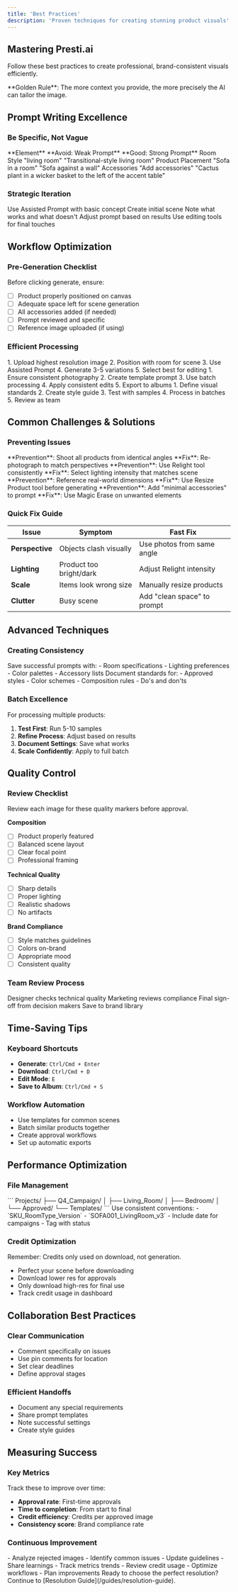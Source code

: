 ```yaml
---
title: 'Best Practices'
description: 'Proven techniques for creating stunning product visuals'
---
```


## Mastering Presti.ai

Follow these best practices to create professional, brand-consistent visuals efficiently.

<Info>
  **Golden Rule**: The more context you provide, the more precisely the AI can tailor the image.
</Info>

## Prompt Writing Excellence

### Be Specific, Not Vague

<ComparisonTable>
  <ComparisonRow>
    <ComparisonCell>**Element**</ComparisonCell>
    <ComparisonCell>**Avoid: Weak Prompt**</ComparisonCell>
    <ComparisonCell>**Good: Strong Prompt**</ComparisonCell>
  </ComparisonRow>
  <ComparisonRow>
    <ComparisonCell>Room Style</ComparisonCell>
    <ComparisonCell>"living room"</ComparisonCell>
    <ComparisonCell>"Transitional-style living room"</ComparisonCell>
  </ComparisonRow>
  <ComparisonRow>
    <ComparisonCell>Product Placement</ComparisonCell>
    <ComparisonCell>"Sofa in a room"</ComparisonCell>
    <ComparisonCell>"Sofa against a wall"</ComparisonCell>
  </ComparisonRow>
  <ComparisonRow>
    <ComparisonCell>Accessories</ComparisonCell>
    <ComparisonCell>"Add accessories"</ComparisonCell>
    <ComparisonCell>"Cactus plant in a wicker basket to the left of the accent table"</ComparisonCell>
  </ComparisonRow>
</ComparisonTable>

### Strategic Iteration

<Steps>
  <Step title="Start Broad">
    Use Assisted Prompt with basic concept
  </Step>
  <Step title="Generate">
    Create initial scene
  </Step>
  <Step title="Evaluate">
    Note what works and what doesn't
  </Step>
  <Step title="Refine">
    Adjust prompt based on results
  </Step>
  <Step title="Perfect">
    Use editing tools for final touches
  </Step>
</Steps>

## Workflow Optimization

### Pre-Generation Checklist

Before clicking generate, ensure:

- [ ] Product properly positioned on canvas
- [ ] Adequate space left for scene generation
- [ ] All accessories added (if needed)
- [ ] Prompt reviewed and specific
- [ ] Reference image uploaded (if using)

### Efficient Processing

<Tabs>
  <Tab title="Single Products">
    1. Upload highest resolution image
    2. Position with room for scene
    3. Use Assisted Prompt
    4. Generate 3-5 variations
    5. Select best for editing
  </Tab>
  <Tab title="Product Lines">
    1. Ensure consistent photography
    2. Create template prompt
    3. Use batch processing
    4. Apply consistent edits
    5. Export to albums
  </Tab>
  <Tab title="Campaigns">
    1. Define visual standards
    2. Create style guide
    3. Test with samples
    4. Process in batches
    5. Review as team
  </Tab>
</Tabs>

## Common Challenges & Solutions

### Preventing Issues

<AccordionGroup>
  <Accordion title="Multi-Product Perspective Mismatch">
    **Prevention**: Shoot all products from identical angles
    **Fix**: Re-photograph to match perspectives
  </Accordion>
  <Accordion title="Inconsistent Lighting">
    **Prevention**: Use Relight tool consistently
    **Fix**: Select lighting intensity that matches scene
  </Accordion>
  <Accordion title="Scale Problems">
    **Prevention**: Reference real-world dimensions
    **Fix**: Use Resize Product tool before generating
  </Accordion>
  <Accordion title="Background Clutter">
    **Prevention**: Add "minimal accessories" to prompt
    **Fix**: Use Magic Erase on unwanted elements
  </Accordion>
</AccordionGroup>

### Quick Fix Guide

| Issue | Symptom | Fast Fix |
|-------|---------|----------|
| **Perspective** | Objects clash visually | Use photos from same angle |
| **Lighting** | Product too bright/dark | Adjust Relight intensity |
| **Scale** | Items look wrong size | Manually resize products |
| **Clutter** | Busy scene | Add "clean space" to prompt |

## Advanced Techniques

### Creating Consistency

<CardGroup cols={2}>
  <Card title="Style Templates" icon="template">
    Save successful prompts with:
    - Room specifications
    - Lighting preferences
    - Color palettes
    - Accessory lists
  </Card>
  <Card title="Brand Guidelines" icon="book">
    Document standards for:
    - Approved styles
    - Color schemes
    - Composition rules
    - Do's and don'ts
  </Card>
</CardGroup>

### Batch Excellence

For processing multiple products:

1. **Test First**: Run 5-10 samples
2. **Refine Process**: Adjust based on results
3. **Document Settings**: Save what works
4. **Scale Confidently**: Apply to full batch

## Quality Control

### Review Checklist

<Info>
  Review each image for these quality markers before approval.
</Info>

**Composition**
- [ ] Product properly featured
- [ ] Balanced scene layout
- [ ] Clear focal point
- [ ] Professional framing

**Technical Quality**
- [ ] Sharp details
- [ ] Proper lighting
- [ ] Realistic shadows
- [ ] No artifacts

**Brand Compliance**
- [ ] Style matches guidelines
- [ ] Colors on-brand
- [ ] Appropriate mood
- [ ] Consistent quality

### Team Review Process

<Steps>
  <Step title="Initial Review">
    Designer checks technical quality
  </Step>
  <Step title="Brand Check">
    Marketing reviews compliance
  </Step>
  <Step title="Stakeholder Approval">
    Final sign-off from decision makers
  </Step>
  <Step title="Archive Approved">
    Save to brand library
  </Step>
</Steps>

## Time-Saving Tips

### Keyboard Shortcuts
- **Generate**: `Ctrl/Cmd + Enter`
- **Download**: `Ctrl/Cmd + D`
- **Edit Mode**: `E`
- **Save to Album**: `Ctrl/Cmd + S`

### Workflow Automation
- Use templates for common scenes
- Batch similar products together
- Create approval workflows
- Set up automatic exports

## Performance Optimization

### File Management

<Tabs>
  <Tab title="Organization">
    ```
     Projects/
    ├──  Q4_Campaign/
    │   ├──  Living_Room/
    │   ├──  Bedroom/
    │   └──  Approved/
    └──  Templates/
    ```
  </Tab>
  <Tab title="Naming">
    Use consistent conventions:
    - `SKU_RoomType_Version`
    - `SOFA001_LivingRoom_v3`
    - Include date for campaigns
    - Tag with status
  </Tab>
</Tabs>

### Credit Optimization

<Warning>
  Remember: Credits only used on download, not generation.
</Warning>

- Perfect your scene before downloading
- Download lower res for approvals
- Only download high-res for final use
- Track credit usage in dashboard

## Collaboration Best Practices

### Clear Communication
- Comment specifically on issues
- Use pin comments for location
- Set clear deadlines
- Define approval stages

### Efficient Handoffs
- Document any special requirements
- Share prompt templates
- Note successful settings
- Create style guides

## Measuring Success

### Key Metrics

Track these to improve over time:
- **Approval rate**: First-time approvals
- **Time to completion**: From start to final
- **Credit efficiency**: Credits per approved image
- **Consistency score**: Brand compliance rate

### Continuous Improvement

<CardGroup cols={2}>
  <Card title="Weekly Reviews" icon="calendar-week">
    - Analyze rejected images
    - Identify common issues
    - Update guidelines
    - Share learnings
  </Card>
  <Card title="Monthly Analysis" icon="chart-line">
    - Track metrics trends
    - Review credit usage
    - Optimize workflows
    - Plan improvements
  </Card>
</CardGroup>

<Check>
  Ready to choose the perfect resolution? Continue to [Resolution Guide](/guides/resolution-guide).
</Check>